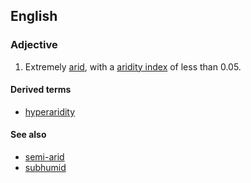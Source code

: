 
==English==
===Adjective===
{{en-adj}}

# Extremely [[arid]], with a [[w:aridity index|aridity index]] of less than 0.05.

====Derived terms====
*[[hyperaridity]]
====See also====
*[[semi-arid]]
*[[subhumid]]